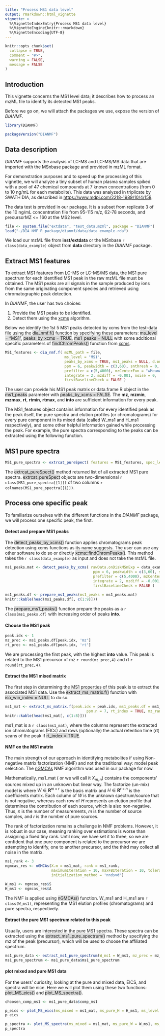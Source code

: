 ```yaml
---
title: "Process MS1 data level"
output: rmarkdown::html_vignette
vignette: >
  %\VignetteIndexEntry{Process MS1 data level}
  %\VignetteEngine{knitr::rmarkdown}
  %\VignetteEncoding{UTF-8}
---
```


```r
knitr::opts_chunk$set(
  collapse = TRUE,
  comment = "#>",
  warning = FALSE,
  message = FALSE
)
```

## Introduction
This vignette concerns the MS1 level data; it describes how to process an mzML file to identify its detected MS1 peaks.

Before we go on, we will attach the packages we use, expose the version of *DIANMF*.

```r
library(DIANMF)

packageVersion("DIANMF")
```

## Data description
*DIANMF* supports the analysis of LC-MS and LC-MS/MS data that are imported with the MSnbase package and provided in mzML format.

For demonstration purposes and to speed up the processing of this vignette, we will analyze a tiny subset of human plasma samples spiked with a pool of 47 chemical compounds at 7 known concentrations (from 0 to 10 ng/mL for each metabolite). This data was analyzed in triplicate by SWATH DIA, as described in <https://www.mdpi.com/2218-1989/10/4/158>.

The data test is provided in our package. It is a subset from replicate 3 of the 10 ng/mL concentration file from 95-115 m/z, 62-78 seconds, and precursorMZ <= 160 at the MS2 level.

```r
file <- system.file("extdata", "test_data.mzml", package = "DIANMF")
load("~/DIA_NMF_R_package/dianmf/data/data_example.rda")
```

We load our mzML file from **inst/extdata** or the MSnbase `r class(data_example)` object from **data** directory in the *DIANMF* package.

## Extract MS1 features 
To extract MS1 features from LC-MS or LC-MS/MS data, the MS1 pure spectrum for each identified MS1 peak in the raw mzML file must be obtained. The MS1 peaks are all signals in the sample produced by ions from the same originating component species and retrieved using chromatographic peak detection.

In *DIANMF*, the user has two choices:

1. Provide the MS1 peaks to be identified.
1. Detect them using the [xcms](https://bioconductor.org/packages/release/bioc/html/xcms.html) algorithm.

Below we identify the 1st 5 MS1 peaks detected by xcms from the test-data file using the <span style="background-color: rgba(169, 169, 169, 0.4);">dia_nmf.f()</span> function by specifying these parameters: <span style="background-color: rgba(169, 169, 169, 0.4);">ms_level = "MS1"</span>, <span style="background-color: rgba(169, 169, 169, 0.4);">peaks_by_xcms = TRUE</span>, <span style="background-color: rgba(169, 169, 169, 0.4);">ms1_peaks = NULL</span> with some additional specific parameters of <span style="background-color: rgba(169, 169, 169, 0.4);">findChromPeaks()</span> function from [xcms](https://bioconductor.org/packages/release/bioc/html/xcms.html).

```r
MS1_features <- dia_nmf.f( mzML_path = file,
                           ms_level = "MS1",
                           peaks_by_xcms = TRUE, ms1_peaks = NULL, d.out = NULL,
                           ppm = 6, peakwidth = c(3,60), snthresh = 0,
                           prefilter = c(5,4000), mzCenterFun = "wMeanApex3",
                           integrate = 2, mzdiff = -0.001, noise = 0,
                           firstBaselineCheck = FALSE )
```

The user can provide his MS1 peak matrix or data.frame R object in the <span style="background-color: rgba(169, 169, 169, 0.4);">ms1_peaks</span> parameter with <span style="background-color: rgba(169, 169, 169, 0.4);">peaks_by_xcms = FALSE</span>. The **mz**, **mzmin**, **mzmax**, **rt**, **rtmin**, **rtmax**, and **into** are sufficient information for every peak.

The MS1_features object contains information for every identified peak as the peak itself, the pure spectra and elution profiles (or chromatograms) for every pure component in its mixed data (called W_ms1 and H_ms1 respectively), and some other helpful information gained while processing the peak. For example, the pure spectra corresponding to the peaks can be extracted using the following function.

## MS1 pure spectra 

```r
MS1_pure_spectra <- extrcat_pureSpect( features = MS1_features, spec_level = 'MS1' )
```

The <span style="background-color: rgba(169, 169, 169, 0.4);">extrcat_pureSpect()</span> method returned list of all extracted MS1 pure spectra. <span style="background-color: rgba(169, 169, 169, 0.4);">extrcat_pureSpect</span> objects are two-dimensional `r class(MS1_pure_spectra[[1]])` of two columns `r colnames(MS1_pure_spectra[[1]])`.

## Process one specific peak

To familiarize ourselves with the different functions in the *DIANMF* package, we will process one specific peak, the first.

#### Detect and prepare MS1 peaks

The <span style="background-color: rgba(169, 169, 169, 0.4);">detect_peaks_by_xcms()</span> function applies chromatograms peak detection using xcms functions as its name suggests. The user can use any other software to do so or directly <span style="background-color: rgba(169, 169, 169, 0.4);">xcms::findChromPeaks()</span>. This method takes the ` r class(data_example)` as input and does not take the mzML file.

```r
ms1_peaks.mat <- detect_peaks_by_xcms( rawData.onDiskMSnExp = data_example,
                                        ppm = 6, peakwidth = c(3,60), snthresh = 0,
                                        prefilter = c(5,4000), mzCenterFun = "wMeanApex3",
                                        integrate = 2, mzdiff = -0.001, noise = 0,
                                        firstBaselineCheck = FALSE )
  
ms1_peaks.df <- prepare_ms1_peaks(ms1_peaks = ms1_peaks.mat)
knitr::kable(head(ms1_peaks.df[, c(1:9)]))
```

The <span style="background-color: rgba(169, 169, 169, 0.4);">prepare_ms1_peaks()</span> function prepare the peaks as a `r class(ms1_peaks.df)` with increasing order of peaks **into**.

#### Choose the MS1 peak
```r
peak.idx <- 1
mz_prec <- ms1_peaks.df[peak.idx, 'mz']
rt_prec <- ms1_peaks.df[peak.idx, 'rt']
```

We are processing the first peak, with the highest **into** value. This peak is related to the MS1 precursor of mz `r round(mz_prec,4)` and rt `r round(rt_prec,4)`.

#### Extract the MS1 mixed matrix

The first step in determining the MS1 properties of this peak is to extract the associated MS1 data. Use the <span style="background-color: rgba(169, 169, 169, 0.4);">extract_ms_matrix.f()</span> function with <span style="background-color: rgba(169, 169, 169, 0.4);">iso_win_index = NULL</span> to do so.

```r
ms1_mat <- extract_ms_matrix.f(peak.idx = peak.idx, ms1_peaks.df = ms1_peaks.df, rawData.onDiskMSnExp = data_example,
                                     ppm.n = 7, rt_index = TRUE, mz_range = NULL, iso_win_index = NULL)
knitr::kable(head(ms1_mat[, c(1:8)]))
```

ms1_mat is a `r class(ms1_mat)`, where the columns represent the extracted ion chromatograms (EICs) and rows (optionally) the actual retention time (rt) scans of the peak if <span style="background-color: rgba(169, 169, 169, 0.4);">rt_index = TRUE</span>.

#### NMF on the MS1 matrix

The main strength of our approach in identifying metabolites if using Non-negative matrix factorization (NMF) and not the traditional way: model peak selection. The [nGMCAs](https://ieeexplore.ieee.org/stamp/stamp.jsp?arnumber=6584797) NMF algorithm was used in our package for now.

Mathematically, ms1_mat ( or we will call it $X_{m,n}$) contains the components' sources mixed up in an unknown but linear way. The factorize (un-mix) model is 
\begin{align} \label{eq1}
      X \approx WH,
\end{align}
where $W \in \mathbf{R}^{m \times r}$ is the basis matrix and $H \in \mathbf{R}^{r \times n}$ is the coefficients matrix. Each column of $W$ is the unknown spectrum/source that is not negative, whereas each row of $H$ represents an elution profile that determines the contribution of each source, which is also non-negative. Thus, $n$ is the number of measurements, $m$ is the number of source samples, and $r$ is the number of pure sources.

The rank of factorization remains a challenge in NMF problems. However, it is robust in our case, meaning ranking over estimations is worse than assigning a fixed tiny rank. Until now, we have set it to three, so we are confident that one pure component is related to the precursor we are attempting to identify, one to another precursor, and the third may collect all noise in the matrix. 

```r
ms1_rank <- 3
ngmcas_res <- nGMCAs(X.m = ms1_mat, rank = ms1_rank,
                     maximumIteration = 10, maxFBIteration = 10, toleranceFB = 1e-5,
                     initialization_method = 'nndsvd')

W_ms1 <- ngmcas_res$S
H_ms1 <- ngmcas_res$A
```

The NMF is applied using <span style="background-color: rgba(169, 169, 169, 0.4);">nGMCAs()</span> function. W_ms1 and H_ms1 are `r class(W_ms1)`, representing the MS1 elution profiles (chromatograms) and pure spectra, respectively.

#### Extract the pure MS1 spectrum related to this peak

Usually, users are interested in the pure MS1 spectra. These spectra can be extracted using the <span style="background-color: rgba(169, 169, 169, 0.4);">extract_ms1_pure_spectrum()</span> method by specifying the mz of the peak (precursor), which will be used to choose the affiliated spectrum.

```r
ms1_pure_data <- extract_ms1_pure_spectrum(W_ms1 = W_ms1, mz_prec = mz_prec)
ms1_pure_spectrum <- ms1_pure_data$ms1_pure_spectrum
```
 
#### plot mixed and pure MS1 data

For the users' curiosity, looking at the pure and mixed data, EICS, and spectra will be nice. Here we will plot them using these two functions: <span style="background-color: rgba(169, 169, 169, 0.4);">plot_MS_eics()</span> and <span style="background-color: rgba(169, 169, 169, 0.4);">plot_MS_spectra()</span>.

```r
choosen_comp_ms1 <- ms1_pure_data$comp_ms1

p_eics <- plot_MS_eics(ms_mixed = ms1_mat, ms_pure_H = H_ms1, ms_level = "MS1", rt_prec = rt_prec, choosen_comp = choosen_comp_ms1)
p_eics

p_spectra <- plot_MS_spectra(ms_mixed = ms1_mat, ms_pure_W = W_ms1, ms_level = "MS1", mz_prec, choosen_comp = choosen_comp_ms1)
p_spectra
```


